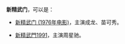 '''新精武门'''，可以是：

*[[新精武门_(1976年电影)|新精武门 (1976年电影)]]，主演成龙、苗可秀。

*[[新精武門1991|新精武門1991]]，主演周星驰。

{{disambig|Cat=四字作品消歧义}}